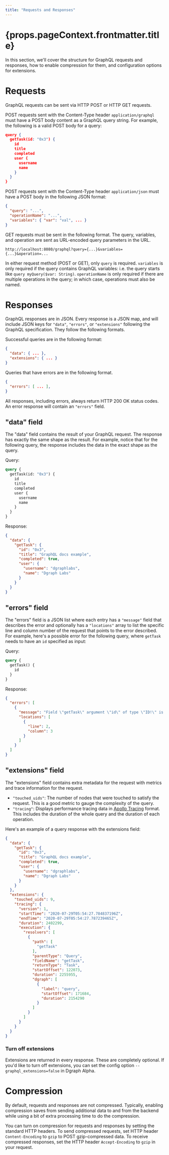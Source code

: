```yaml
---
title: "Requests and Responses"
---
```


<h1>{props.pageContext.frontmatter.title}</h1>

In this section, we'll cover the structure for GraphQL requests and responses, how to enable compression for them, and configuration options for extensions.

# Requests

GraphQL requests can be sent via HTTP POST or HTTP GET requests.

POST requests sent with the Content-Type header `application/graphql` must have a POST body content as a GraphQL query string. For example, the following is a valid POST body for a query:

```json
query {
  getTask(id: "0x3") {
    id
    title
    completed
    user {
      username
      name
    }
  }
}
```

POST requests sent with the Content-Type header `application/json` must have a POST body in the following JSON format:

```json
{
  "query": "...",
  "operationName": "...",
  "variables": { "var": "val", ... }
}
```

GET requests must be sent in the following format. The query, variables, and operation are sent as URL-encoded query parameters in the URL.

```
http://localhost:8080/graphql?query={...}&variables={...}&operation=...
```

In either request method (POST or GET), only `query` is required. `variables` is only required if the query contains GraphQL variables: i.e. the query starts like `query myQuery($var: String)`. `operationName` is only required if there are multiple operations in the query; in which case, operations must also be named.

# Responses

GraphQL responses are in JSON. Every response is a JSON map, and will include JSON keys for `"data"`, `"errors"`, or `"extensions"` following the GraphQL specification. They follow the following formats.
<!-- 
query {
  getTask(id: "0x3") {
    id
    title
    completed
    user {
      username
      name
      tasks {
        id
      }
    }
  }
}
-->

Successful queries are in the following format:

```json
{
  "data": { ... },
  "extensions": { ... }
}
```

Queries that have errors are in the following format.

```json
{
  "errors": [ ... ],
}
```

All responses, including errors, always return HTTP 200 OK status codes. An error response will contain an `"errors"` field.

## "data" field

The "data" field contains the result of your GraphQL request. The response has exactly the same shape as the result. For example, notice that for the following query, the response includes the data in the exact shape as the query.

Query:

```graphql
query {
  getTask(id: "0x3") {
    id
    title
    completed
    user {
      username
      name
    }
  }
}
```

Response:

```json
{
  "data": {
    "getTask": {
      "id": "0x3",
      "title": "GraphQL docs example",
      "completed": true,
      "user": {
        "username": "dgraphlabs",
        "name": "Dgraph Labs"
      }
    }
  }
}
```

## "errors" field

The "errors" field is a JSON list where each entry has a `"message"` field that describes the error and optionally has a `"locations"` array to list the specific line and column number of the request that points to the error described. For example, here's a possible error for the following query, where `getTask` needs to have an `id` specified as input:

Query:
```graphql
query {
  getTask() {
    id
  }
}
```

Response:
```json
{
  "errors": [
    {
      "message": "Field \"getTask\" argument \"id\" of type \"ID!\" is required but not provided.",
      "locations": [
        {
          "line": 2,
          "column": 3
        }
      ]
    }
  ]
}
```

## "extensions" field

The "extensions" field contains extra metadata for the request with metrics and trace information for the request.

- `"touched_uids"`: The number of nodes that were touched to satisfy the request. This is a good metric to gauge the complexity of the query.
- `"tracing"`: Displays performance tracing data in [Apollo Tracing][apollo-tracing] format. This includes the duration of the whole query and the duration of each operation.

[apollo-tracing]: https://github.com/apollographql/apollo-tracing

Here's an example of a query response with the extensions field:

```json
{
  "data": {
    "getTask": {
      "id": "0x3",
      "title": "GraphQL docs example",
      "completed": true,
      "user": {
        "username": "dgraphlabs",
        "name": "Dgraph Labs"
      }
    }
  },
  "extensions": {
    "touched_uids": 9,
    "tracing": {
      "version": 1,
      "startTime": "2020-07-29T05:54:27.784837196Z",
      "endTime": "2020-07-29T05:54:27.787239465Z",
      "duration": 2402299,
      "execution": {
        "resolvers": [
          {
            "path": [
              "getTask"
            ],
            "parentType": "Query",
            "fieldName": "getTask",
            "returnType": "Task",
            "startOffset": 122073,
            "duration": 2255955,
            "dgraph": [
              {
                "label": "query",
                "startOffset": 171684,
                "duration": 2154290
              }
            ]
          }
        ]
      }
    }
  }
}
```

### Turn off extensions

Extensions are returned in every response. These are completely optional. If you'd like to turn off extensions, you can set the config option `--graphql_extensions=false` in Dgraph Alpha.

# Compression

By default, requests and responses are not compressed. Typically, enabling compression saves from sending additional data to and from the backend while using a bit of extra processing time to do the compression.

You can turn on compression for requests and responses by setting the standard HTTP headers. To send compressed requests, set HTTP header `Content-Encoding` to `gzip` to POST gzip-compressed data. To receive compressed responses, set the HTTP header `Accept-Encoding` to `gzip` in your request.
